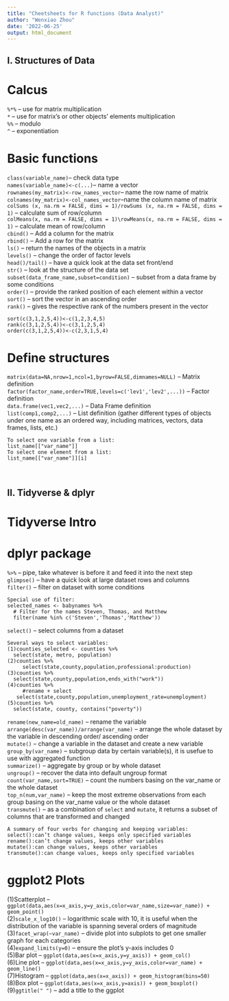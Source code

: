 ```yaml
---
title: "Cheetsheets for R functions (Data Analyst)"
author: "Wenxiao Zhou"
date: '2022-06-25'
output: html_document
---
```


## I. Structures of Data
# Calcus
`%*%` -- use for matrix multiplication\
`*` -- use for matrix's or other objects' elements multiplication\
`%%` -- modulo\
`^` -- exponentiation\

&NewLine;
&NewLine;

# Basic functions
`class(variable_name)`-- check data type\
`names(variable_name)<-c(...)`-- name a vector\
`rownames(my_matrix)<-row_names_vector`-- name the row name of matrix\
`colnames(my_matrix)<-col_names_vector`--name the column name of matrix\
`colSums (x, na.rm = FALSE, dims = 1)/rowSums (x, na.rm = FALSE, dims = 1)` -- calculate sum of row/column\
`colMeans(x, na.rm = FALSE, dims = 1)\rowMeans(x, na.rm = FALSE, dims = 1)` -- calculate mean of row/column\
`cbind()` -- Add a column for the matrix\
`rbind()` -- Add a row for the matrix\
`ls()` -- return the names of the objects in a matrix\
`levels()` -- change the order of factor levels\
`head()/tail()` -- have a quick look at the data set front/end\
`str()` -- look at the structure of the data set\
`subset(data_frame_name,subset=condition)` -- subset from a data frame by some conditions\
`order()` -- provide the ranked position of each element within a vector\
`sort()` -- sort the vector in an ascending order\
`rank()` -- gives the respective rank of the numbers present in the vector\
```
sort(c(3,1,2,5,4))<-c(1,2,3,4,5)
rank(c(3,1,2,5,4))<-c(3,1,2,5,4)
order(c(3,1,2,5,4))<-c(2,3,1,5,4)
```

&NewLine;
&NewLine;

# Define structures
`matrix(data=NA,nrow=1,ncol=1,byrow=FALSE,dimnames=NULL)` -- Matrix definition\
`factor(factor_name,order=TRUE,levels=c('lev1','lev2',...))` -- Factor definition\
`data.frame(vec1,vec2,...)` -- Data Frame definition\
`list(comp1,comp2,...)` -- List definition (gather different types of objects under one name as an ordered way, including matrices, vectors, data frames, lists, etc.)
```
To select one variable from a list:
list_name[["var_name"]]
To select one element from a list:
list_name[["var_name"]][i]
```

&NewLine;
&NewLine;    
&NewLine;
&NewLine;  


## II. Tidyverse & dplyr
# Tidyverse Intro


# dplyr package
`%>%` -- pipe, take whatever is before it and feed it into the next step\
`glimpse()` -- have a quick look at large dataset rows and columns\
`filter()` -- filter on dataset with some conditions\

&NewLine;
```
Special use of filter:
selected_names <- babynames %>%
  # Filter for the names Steven, Thomas, and Matthew 
  filter(name %in% c('Steven','Thomas','Matthew'))
```
`select()` -- select columns from a dataset\

&NewLine;
```
Several ways to select variables:
(1)counties_selected <- counties %>%
  select(state, metro, population)
(2)counties %>%
     select(state,county,population,professional:production)
(3)counties %>%
  select(state,county,population,ends_with("work")) 
(4)counties %>%
     #rename + select
   select(state,county,population,unemployment_rate=unemployment)
(5)counties %>%
  select(state, county, contains("poverty"))
```

&NewLine;
`rename(new_name=old_name)` -- rename the variable\
`arrange(desc(var_name))/arrange(var_name)` -- arrange the whole dataset by the variable in descending order/ ascending order\
`mutate()` -- change a variable in the dataset and create a new variable\
`group_by(var_name)` -- subgroup data by certain variable(s), it is usefue to use with aggregated function\
`summarize()` -- aggregate by group or by whole dataset\
`ungroup()` -- recover the data into default ungroup format
`count(var_name,sort=TRUE)` -- count the numbers basing on the var_name or the whole dataset\
`top_n(num,var_name)` -- keep the most extreme observations from each group basing on the var_name value or the whole dataset\
`transmute()` -- as a combination of `select` and `mutate`, it returns a subset of columns that are transformed and changed\

&NewLine;
&NewLine;

```
A summary of four verbs for changing and keeping variables:
select():can’t change values, keeps only specified variables
rename():can’t change values, keeps other variables
mutate():can change values, keeps other variables
transmute():can change values, keeps only specified variables
```
&NewLine;
&NewLine;
&NewLine;
&NewLine;


# ggplot2 Plots
(1)Scatterplot -- `ggplot(data,aes(x=x_axis,y=y_axis,color=var_name,size=var_name)) + geom_point()`\
(2)`scale_x_log10()` -- logarithmic scale with 10, it is useful when the distribution of the variable is spanning several orders of magnitude\
(3)`facet_wrap(~var_name)` -- divide plot into subplots to get one smaller graph for each categories\
(4)`expand_limits(y=0)` -- ensure the plot's y-axis includes 0\
(5)Bar plot --
`ggplot(data,aes(x=x_axis,y=y_axis)) + geom_col()`\
(6)Line plot --
`ggplot(data,aes(x=x_axis,y=y_axis,color=var_name) + geom_line()`\
(7)Histogram -- 
`ggplot(data,aes(x=x_axis)) + geom_histogram(bins=50)`\
(8)Box plot -- 
`ggplot(data,aes(x=x_axis,y=axis)) + geom_boxplot()`\
(9)`ggtitle(" ")` -- add a title to the ggplot\



